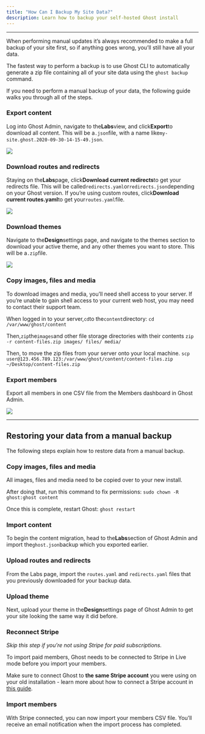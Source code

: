 ```yaml
---
title: "How Can I Backup My Site Data?"
description: Learn how to backup your self-hosted Ghost install
---
```


***

When performing manual updates it’s always recommended to make a full backup of your site first, so if anything goes wrong, you’ll still have all your data.

The fastest way to perform a backup is to use Ghost CLI to automatically generate a zip file containing all of your site data using the `ghost backup` command.

If you need to perform a manual backup of your data, the following guide walks you through all of the steps.

### Export content

Log into Ghost Admin, navigate to the**Labs**view, and click**Export**to download all content. This will be a`.json`file, with a name like`my-site.ghost.2020-09-30-14-15-49.json`.

<Frame>
  <img src="/images/4b376b49-download-content_hua52806e65860e327ac2a06c0b285d95b_21881_1722x0_resize_q100_h2_box_3.webp" />
</Frame>

### Download routes and redirects

Staying on the**Labs**page, click**Download current redirects**to get your redirects file. This will be called`redirects.yaml`or`redirects.json`depending on your Ghost version. If you’re using custom routes, click**Download current routes.yaml**to get your`routes.yaml`file.

<Frame>
  <img src="/images/491f0552-download-routes-redirects_hub0b987ca0988930e4cb2d6cb22c57b87_19346_1738x0_resize_q100_h2_box_3.webp" />
</Frame>

### Download themes

Navigate to the**Design**settings page, and navigate to the themes section to download your active theme, and any other themes you want to store. This will be a`.zip`file.

<Frame>
  <img src="/images/9daff533-download-themes_hu358079c312968754f2a55fd07e1e0d75_497694_2332x0_resize_q100_h2_box_3.webp" />
</Frame>

### Copy images, files and media

To download images and media, you’ll need shell access to your server. If you’re unable to gain shell access to your current web host, you may need to contact their support team.

When logged in to your server,`cd`to the`content`directory: `cd /var/www/ghost/content`

Then,`zip`the`images`and other file storage directories with their contents `zip -r content-files.zip images/ files/ media/`

Then, to move the zip files from your server onto your local machine. `scp user@123.456.789.123:/var/www/ghost/content/content-files.zip ~/Desktop/content-files.zip`

### Export members

Export all members in one CSV file from the Members dashboard in Ghost Admin.

<Frame>
  <img src="/images/1539a62b-export-members_hua4d8503095287f368fad3a048eba2785_16838_1018x0_resize_q100_h2_box_3.webp" />
</Frame>

***

## Restoring your data from a manual backup

The following steps explain how to restore data from a manual backup.

### Copy images, files and media

All images, files and media need to be copied over to your new install.

After doing that, run this command to fix permissions: `sudo chown -R ghost:ghost content`

Once this is complete, restart Ghost: `ghost restart`

### Import content

To begin the content migration, head to the**Labs**section of Ghost Admin and import the`ghost.json`backup which you exported earlier.

### Upload routes and redirects

From the Labs page, import the `routes.yaml` and `redirects.yaml` files that you previously downloaded for your backup data.

### Upload theme

Next, upload your theme in the**Design**settings page of Ghost Admin to get your site looking the same way it did before.

### Reconnect Stripe

*Skip this step if you’re not using Stripe for paid subscriptions.*

To import paid members, Ghost needs to be connected to Stripe in Live mode before you import your members.

Make sure to connect Ghost to **the same Stripe account** you were using on your old installation - learn more about how to connect a Stripe account in [this guide](https://ghost.org/help/setup-members/#connect-a-stripe-account).

### Import members

With Stripe connected, you can now import your members CSV file. You’ll receive an email notification when the import process has completed.